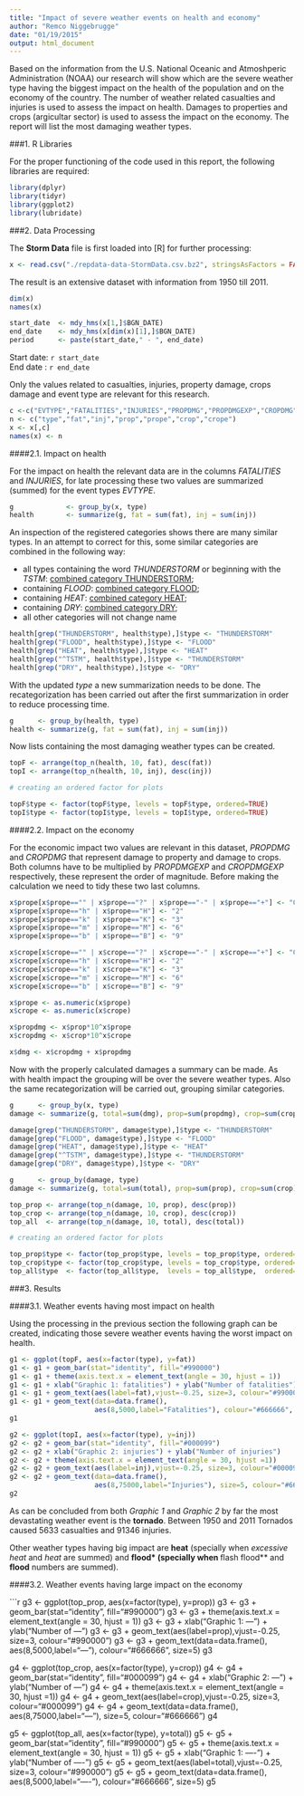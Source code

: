 ```yaml
---
title: "Impact of severe weather events on health and economy"
author: "Remco Niggebrugge"
date: "01/19/2015"
output: html_document
---
```


Based on the information from the U.S. National Oceanic and Atmoshperic Administration (NOAA) our research will show which are the severe weather type having the biggest impact on the health of the population and on the economy of the country. The number of weather related casualties and injuries is used to assess the impact on health. Damages to properties and crops (argicultar sector) is used to assess the impact on the economy. The report will list the most damaging weather types.


###1. R Libraries

For the proper functioning of the code used in this report, the following libraries are required:

```r
library(dplyr)
library(tidyr)
library(ggplot2)
library(lubridate)
```


###2. Data Processing

The **Storm Data** file is first loaded into [R] for further processing:

```r
x <- read.csv("./repdata-data-StormData.csv.bz2", stringsAsFactors = FALSE)
```

The result is an extensive dataset with information from 1950 till 2011. 

```r
dim(x)
names(x)
```


```r
start_date  <- mdy_hms(x[1,]$BGN_DATE) 
end_date    <- mdy_hms(x[dim(x)[1],]$BGN_DATE) 
period      <- paste(start_date," - ", end_date)
```

Start date: `r start_date`  
End date   : `r end_date`

Only the values related to casualties, injuries, property damage, crops damage and event type are relevant for this research.

```r
c <-c("EVTYPE","FATALITIES","INJURIES","PROPDMG","PROPDMGEXP","CROPDMG","CROPDMGEXP")
n <- c("type","fat","inj","prop","prope","crop","crope")
x <- x[,c]
names(x) <- n
```


####2.1. Impact on health

For the impact on health the relevant data are in the columns *FATALITIES* and *INJURIES*, for late processing these two values are summarized (summed) for the event types *EVTYPE*.

```r
g             <- group_by(x, type)
health        <- summarize(g, fat = sum(fat), inj = sum(inj))
```

An inspection of the registered categories shows there are many similar types. In an attempt to correct for this, some similar categories are combined in the following way:

* all types containing the word *THUNDERSTORM* or beginning with the *TSTM*: <u>combined category THUNDERSTORM</u>;
* containing *FLOOD*: <u>combined category FLOOD</u>;
* containing *HEAT*: <u>combined category HEAT</u>;
* containing *DRY*: <u>combined category DRY</u>;
* all other categories will not change name

```r
health[grep("THUNDERSTORM", health$type),]$type <- "THUNDERSTORM"
health[grep("FLOOD", health$type),]$type <- "FLOOD"
health[grep("HEAT", health$type),]$type <- "HEAT"
health[grep("^TSTM", health$type),]$type <- "THUNDERSTORM"
health[grep("DRY", health$type),]$type <- "DRY"
```

With the updated *type* a new summarization needs to be done. The recategorization has been carried out after the first summarization in order to reduce processing time. 

```r
g      <- group_by(health, type)
health <- summarize(g, fat = sum(fat), inj = sum(inj))
```

Now lists containing the most damaging weather types can be created.

```r
topF <- arrange(top_n(health, 10, fat), desc(fat))
topI <- arrange(top_n(health, 10, inj), desc(inj))

# creating an ordered factor for plots

topF$type <- factor(topF$type, levels = topF$type, ordered=TRUE)
topI$type <- factor(topI$type, levels = topI$type, ordered=TRUE)
```


####2.2. Impact on the economy

For the economic impact two values are relevant in this dataset, *PROPDMG* and *CROPDMG* that represent damage to property and damage to crops. Both columns have to be multiplied by *PROPDMGEXP* and *CROPDMGEXP* respectively, these represent the order of magnitude. Before making the calculation we need to tidy these two last columns.

```r

x$prope[x$prope=="" | x$prope=="?" | x$prope=="-" | x$prope=="+"] <- "0"
x$prope[x$prope=="h" | x$prope=="H"] <- "2"
x$prope[x$prope=="k" | x$prope=="K"] <- "3"
x$prope[x$prope=="m" | x$prope=="M"] <- "6"
x$prope[x$prope=="b" | x$prope=="B"] <- "9"

x$crope[x$crope=="" | x$crope=="?" | x$crope=="-" | x$crope=="+"] <- "0"
x$crope[x$crope=="h" | x$crope=="H"] <- "2"
x$crope[x$crope=="k" | x$crope=="K"] <- "3"
x$crope[x$crope=="m" | x$crope=="M"] <- "6"
x$crope[x$crope=="b" | x$crope=="B"] <- "9"

x$prope <- as.numeric(x$prope)
x$crope <- as.numeric(x$crope)

x$propdmg <- x$prop*10^x$prope
x$cropdmg <- x$crop*10^x$crope

x$dmg <- x$cropdmg + x$propdmg
```

Now with the properly calculated damages a summary can be made. As with health impact the grouping will be over the severe weather types. Also the same recategorization will be carried out, grouping similar categories.


```r
g      <- group_by(x, type)
damage <- summarize(g, total=sum(dmg), prop=sum(propdmg), crop=sum(cropdmg))

damage[grep("THUNDERSTORM", damage$type),]$type <- "THUNDERSTORM"
damage[grep("FLOOD", damage$type),]$type <- "FLOOD"
damage[grep("HEAT", damage$type),]$type <- "HEAT"
damage[grep("^TSTM", damage$type),]$type <- "THUNDERSTORM"
damage[grep("DRY", damage$type),]$type <- "DRY"

g      <- group_by(damage, type)
damage <- summarize(g, total=sum(total), prop=sum(prop), crop=sum(crop))

top_prop <- arrange(top_n(damage, 10, prop), desc(prop))
top_crop <- arrange(top_n(damage, 10, crop), desc(crop))
top_all  <- arrange(top_n(damage, 10, total), desc(total))

# creating an ordered factor for plots

top_prop$type <- factor(top_prop$type, levels = top_prop$type, ordered=TRUE)
top_crop$type <- factor(top_crop$type, levels = top_crop$type, ordered=TRUE)
top_all$type  <- factor(top_all$type,  levels = top_all$type,  ordered=TRUE)
```

###3. Results


####3.1. Weather events having most impact on health

Using the processing in the previous section the following graph can be created, indicating those severe weather events having the worst impact on health.

```r

g1 <- ggplot(topF, aes(x=factor(type), y=fat))
g1 <- g1 + geom_bar(stat="identity", fill="#990000")
g1 <- g1 + theme(axis.text.x = element_text(angle = 30, hjust = 1))
g1 <- g1 + xlab("Graphic 1: fatalities") + ylab("Number of fatalities")
g1 <- g1 + geom_text(aes(label=fat),vjust=-0.25, size=3, colour="#990000")
g1 <- g1 + geom_text(data=data.frame(),
                     aes(8,5000,label="Fatalities"), colour="#666666", size=5)
g1

g2 <- ggplot(topI, aes(x=factor(type), y=inj))
g2 <- g2 + geom_bar(stat="identity", fill="#000099")
g2 <- g2 + xlab("Graphic 2: injuries") + ylab("Number of injuries")
g2 <- g2 + theme(axis.text.x = element_text(angle = 30, hjust =1))
g2 <- g2 + geom_text(aes(label=inj),vjust=-0.25, size=3, colour="#000099")
g2 <- g2 + geom_text(data=data.frame(),
                     aes(8,75000,label="Injuries"), size=5, colour="#666666")
g2

```

As can be concluded from both *Graphic 1* and *Graphic 2* by far the most devastating weather event is the **tornado**. Between 1950 and 2011 Tornados caused 5633 casualties and 91346 injuries. 

Other weather types having big impact are **heat** (specially when *excessive heat* and *heat* are summed) and **flood* (specially when **flash flood** and **flood** numbers are summed). 


####3.2. Weather events having large impact on the economy

```r

g3 <- ggplot(top_prop, aes(x=factor(type), y=prop))
g3 <- g3 + geom_bar(stat="identity", fill="#990000")
g3 <- g3 + theme(axis.text.x = element_text(angle = 30, hjust = 1))
g3 <- g3 + xlab("Graphic 1: ---") + ylab("Number of ---")
g3 <- g3 + geom_text(aes(label=prop),vjust=-0.25, size=3, colour="#990000")
g3 <- g3 + geom_text(data=data.frame(),
                    aes(8,5000,label="---"), colour="#666666", size=5)
g3

g4 <- ggplot(top_crop, aes(x=factor(type), y=crop))
g4 <- g4 + geom_bar(stat="identity", fill="#000099")
g4 <- g4 + xlab("Graphic 2: ---") + ylab("Number of ---")
g4 <- g4 + theme(axis.text.x = element_text(angle = 30, hjust =1))
g4 <- g4 + geom_text(aes(label=crop),vjust=-0.25, size=3, colour="#000099")
g4 <- g4 + geom_text(data=data.frame(),
                     aes(8,75000,label="---"), size=5, colour="#666666")
g4

g5 <- ggplot(top_all, aes(x=factor(type), y=total))
g5 <- g5 + geom_bar(stat="identity", fill="#990000")
g5 <- g5 + theme(axis.text.x = element_text(angle = 30, hjust = 1))
g5 <- g5 + xlab("Graphic 1: ----") + ylab("Number of ----")
g5 <- g5 + geom_text(aes(label=total),vjust=-0.25, size=3, colour="#990000")
g5 <- g5 + geom_text(data=data.frame(),
                     aes(8,5000,label="----"), colour="#666666", size=5)
g5
